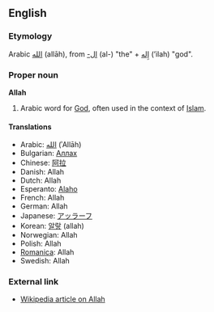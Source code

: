 ==English==
===Etymology===
Arabic [[الله]] (allāh), from [[ال-‏]] (al-) "the" + [[اله|إِله]] (’ilah) "god".

===Proper noun===
'''Allah'''
# Arabic word for [[God]], often used in the context of [[Islam]].

====Translations====

*Arabic: [[الله]] (ʾAllāh)
*Bulgarian: [[Аллах]]
*Chinese: [[阿拉]]
*Danish: Allah
*Dutch: Allah
*Esperanto: [[Alaho]]
*French: Allah
*German: Allah
*Japanese: [[アッラーフ]]
*Korean: [[알랗]] (allah)
*Norwegian: Allah
*Polish: Allah
*[[Romanica]]: Allah
*Swedish: Allah

===External link===

*[[w:Allah|Wikipedia article on Allah]]